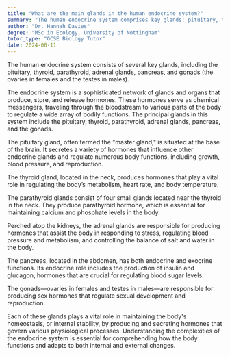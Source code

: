 ```yaml
---
title: "What are the main glands in the human endocrine system?"
summary: "The human endocrine system comprises key glands: pituitary, thyroid, parathyroid, adrenal, pancreas, and gonads, which regulate various bodily functions through hormone secretion."
author: "Dr. Hannah Davies"
degree: "MSc in Ecology, University of Nottingham"
tutor_type: "GCSE Biology Tutor"
date: 2024-06-11
---
```


The human endocrine system consists of several key glands, including the pituitary, thyroid, parathyroid, adrenal glands, pancreas, and gonads (the ovaries in females and the testes in males).

The endocrine system is a sophisticated network of glands and organs that produce, store, and release hormones. These hormones serve as chemical messengers, traveling through the bloodstream to various parts of the body to regulate a wide array of bodily functions. The principal glands in this system include the pituitary, thyroid, parathyroid, adrenal glands, pancreas, and the gonads.

The pituitary gland, often termed the "master gland," is situated at the base of the brain. It secretes a variety of hormones that influence other endocrine glands and regulate numerous body functions, including growth, blood pressure, and reproduction. 

The thyroid gland, located in the neck, produces hormones that play a vital role in regulating the body’s metabolism, heart rate, and body temperature. 

The parathyroid glands consist of four small glands located near the thyroid in the neck. They produce parathyroid hormone, which is essential for maintaining calcium and phosphate levels in the body.

Perched atop the kidneys, the adrenal glands are responsible for producing hormones that assist the body in responding to stress, regulating blood pressure and metabolism, and controlling the balance of salt and water in the body.

The pancreas, located in the abdomen, has both endocrine and exocrine functions. Its endocrine role includes the production of insulin and glucagon, hormones that are crucial for regulating blood sugar levels.

The gonads—ovaries in females and testes in males—are responsible for producing sex hormones that regulate sexual development and reproduction.

Each of these glands plays a vital role in maintaining the body's homeostasis, or internal stability, by producing and secreting hormones that govern various physiological processes. Understanding the complexities of the endocrine system is essential for comprehending how the body functions and adapts to both internal and external changes.
    